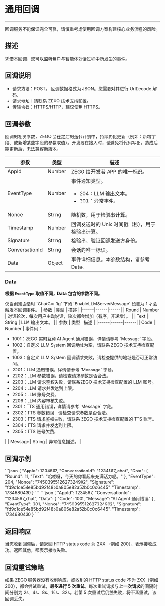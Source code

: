
# 通用回调

- - -

<Warning title="注意">回调服务不能保证完全可靠，请慎重考虑使用回调方案构建核心业务流程的风险。</Warning>

## 描述

凭借本回调，您可以监听用户与智能体对话过程中所发生的事件。

## 回调说明

- 请求方法：POST。
    <Note title="说明">回调数据格式为 JSON。您需要对其进行 UrlDecode 解码.</Note>
- 请求地址：请联系 ZEGO 技术支持配置。
- 传输协议：HTTPS/HTTP，建议使用 HTTPS。

## 回调参数

<Note title="说明">回调的相关参数，ZEGO 会在之后的迭代计划中，持续优化更新（例如：新增字段、或新增某些字段的参数取值）。开发者在接入时，请避免将代码写死，造成后期更新后，无法兼容新版本。</Note>

| 参数 | 类型 | 描述 |
|------|------|------|
| AppId | Number | ZEGO 给开发者 APP 的唯一标识。 |
| EventType | Number | 事件通知类型。<ul><li>204：LLM 输出文本。</li><li>301：异常事件。</li></ul> |
| Nonce | String | 随机数，用于检验串计算。 |
| Timestamp | Number | 回调发送时的 Unix 时间戳（秒），用于检验串计算。 |
| Signature | String | 检验串，验证回调发送方身份。 |
| ConversationId | String | 会话的唯一标识。 |
| Data | Object | 事件详细信息。本参数结构，请参考 [Data](#data)。 |

### Data

**根据 `EventType` 取值不同，Data 包含的参数不同。**

<Tabs>
<Tab title="204">
<Note title="说明">仅当创建会话时 `ChatConfig` 下的 `EnableLLMServerMessage` 设置为 1 才会触发本回调事件。</Note>
| 参数 | 类型 | 描述 |
|------|------|------|
| Round | Number | 对话轮次，每次用户主动说话，轮次都会增加（有序，非递增）。 |
| Text | String | LLM 输出文本。 |
</Tab>
<Tab title="301">
| 参数 | 类型 | 描述 |
|------|------|------|
| Code | Number | 事件码：<ul><li>1001：ZEGO 实时互动 AI Agent 通用错误，详情请参考 `Message` 字段。</li><li>1002：自定义 LLM System 回调地址为空，请联系 ZEGO 技术支持检查配置。</li><li>1003：自定义 LLM System 回调请求失败，请检查提供的地址是否可正常访问。</li><li>2201：LLM 通用错误，详情请参考 `Message` 字段。</li><li>2202：LLM 参数错误，请检查请求参数是否合法。</li><li>2203：LLM 请求鉴权失败，请联系ZEGO 技术支持检查配置的 LLM 账号。</li><li>2204：LLM 请求并发达到上限。</li><li>2205：LLM 账号欠费。</li><li>2206：LLM 内容审核失败。</li><li>2301：TTS 通用错误，详情请参考 `Message` 字段。</li><li>2302：TTS 参数错误，请检查请求参数是否合法。</li><li>2303：TTS 请求鉴权失败，请联系 ZEGO 技术支持检查配置的 TTS 账号。</li><li>2304：TTS 请求并发达到上限。</li><li>2305：TTS 账号欠费。</li></ul> |
| Message | String | 异常信息描述。 |
</Tab>
</Tabs>

## 回调示例

<Tabs>
<Tab title="EventType 为 204">
```json
{
    "AppId": 1234567,
    "ConversationId": "1234567_chat",
    "Data": {
        "Round": 11,
        "Text": "哈喽呀，今天的你看起来充满活力呢。"
    },
    "EventType": 204,
    "Nonce": "7450395512627324902",
    "Signature": "fd9c1ce54e85bd92f48b0a805e82a52b0c0c6445",
    "Timestamp": 1734680430
}
```
</Tab>
<Tab title="EventType 为 301">
```json
{
    "AppId": 1234567,
    "ConversationId": "1234567_chat",
    "Data": {
        "Code": 1001,
        "Message": "AI Agent 通用错误"
    },
    "EventType": 301,
    "Nonce": "7450395512627324902",
    "Signature": "fd9c1ce54e85bd92f48b0a805e82a52b0c0c6445",
    "Timestamp": 1734680430
}
```
</Tab>
</Tabs>

## 返回响应

当您收到回调后，请返回 HTTP status code 为 2XX （例如 200），表示接收成功。返回其他，都表示接收失败。

## 回调重试策略

如果 ZEGO 服务器没有收到响应，或收到的 HTTP status code 不为 2XX（例如 200），都会尝试重试，**最多进行 5 次重试**。每次重试请求与**上一次请求**的间隔时间分别为 2s、4s、8s、16s、32s。若第 5 次重试后仍然失败，将不再重试，该回调丢失。
